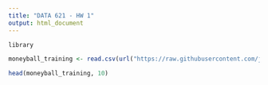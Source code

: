 ---
title: "DATA 621 - HW 1"
output: html_document
---

```{r}
library 

moneyball_training <- read.csv(url("https://raw.githubusercontent.com/johnsuh23/DATA-621/master/moneyball-evaluation-data.csv"), header =TRUE)

head(moneyball_training, 10)
```

